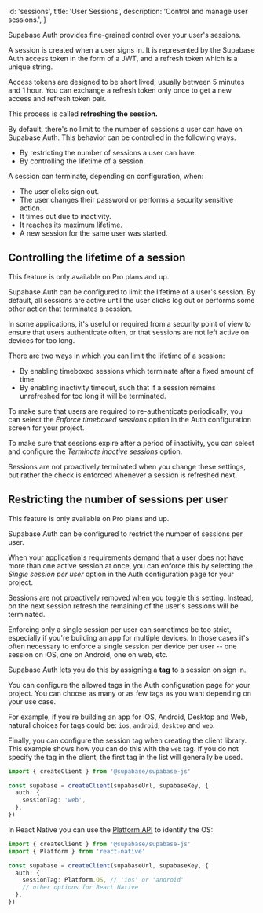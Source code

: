 
  id: 'sessions',
  title: 'User Sessions',
  description: 'Control and manage user sessions.',
}

Supabase Auth provides fine-grained control over your user's sessions.

A session is created when a user signs in. It is represented by the Supabase Auth access token in the form of a JWT, and a refresh token which is a unique string.

Access tokens are designed to be short lived, usually between 5 minutes and 1 hour. You can exchange a refresh token only once to get a new access and refresh token pair.

This process is called **refreshing the session.** 

By default, there's no limit to the number of sessions a user can have on Supabase Auth. This behavior can be controlled in the following ways.

- By restricting the number of sessions a user can have.
- By controlling the lifetime of a session.

A session can terminate, depending on configuration, when:

- The user clicks sign out.
- The user changes their password or performs a security sensitive action.
- It times out due to inactivity.
- It reaches its maximum lifetime.
- A new session for the same user was started.

## Controlling the lifetime of a session

<Admonition type="note">

This feature is only available on Pro plans and up.

</Admonition>

Supabase Auth can be configured to limit the lifetime of a user's session. By default, all sessions are active until the user clicks log out or performs some other action that terminates a session.

In some applications, it's useful or required from a security point of view to ensure that users authenticate often, or that sessions are not left active on devices for too long.

There are two ways in which you can limit the lifetime of a session:

- By enabling timeboxed sessions which terminate after a fixed amount of time.
- By enabling inactivity timeout, such that if a session remains unrefreshed for too long it will be terminated.

To make sure that users are required to re-authenticate periodically, you can select the _Enforce timeboxed sessions_ option in the Auth configuration screen for your project.

To make sure that sessions expire after a period of inactivity, you can select and configure the _Terminate inactive sessions_ option.

Sessions are not proactively terminated when you change these settings, but rather the check is enforced whenever a session is refreshed next.

## Restricting the number of sessions per user

<Admonition type="note">

This feature is only available on Pro plans and up.

</Admonition>

Supabase Auth can be configured to restrict the number of sessions per user.

When your application's requirements demand that a user does not have more than one active session at once, you can enforce this by selecting the _Single session per user_ option in the Auth configuration page for your project.

Sessions are not proactively removed when you toggle this setting. Instead, on the next session refresh the remaining of the user's sessions will be terminated.

Enforcing only a single session per user can sometimes be too strict, especially if you're building an app for multiple devices. In those cases it's often necessary to enforce a single session per device per user -- one session on iOS, one on Android, one on web, etc.

Supabase Auth lets you do this by assigning a **tag** to a session on sign in.

You can configure the allowed tags in the Auth configuration page for your project. You can choose as many or as few tags as you want depending on your use case.

For example, if you're building an app for iOS, Android, Desktop and Web, natural choices for tags could be: `ios`, `android`, `desktop` and `web`.

Finally, you can configure the session tag when creating the client library. This example shows how you can do this with the `web` tag. If you do not specify the tag in the client, the first tag in the list will generally be used.

```typescript
import { createClient } from '@supabase/supabase-js'

const supabase = createClient(supabaseUrl, supabaseKey, {
  auth: {
    sessionTag: 'web',
  },
})
```

In React Native you can use the [Platform API](https://reactnative.dev/docs/platform) to identify the OS:

```typescript
import { createClient } from '@supabase/supabase-js'
import { Platform } from 'react-native'

const supabase = createClient(supabaseUrl, supabaseKey, {
  auth: {
    sessionTag: Platform.OS, // 'ios' or 'android'
    // other options for React Native
  },
})
```


